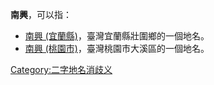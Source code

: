 '''南興'''，可以指：
*[[南興_(宜蘭縣)|南興 (宜蘭縣)]]，臺灣宜蘭縣壯圍鄉的一個地名。
*[[南興_(桃園市)|南興 (桃園市)]]，臺灣桃園市大溪區的一個地名。
{{disambig}}
[[Category:二字地名消歧义|Category:二字地名消歧义]]